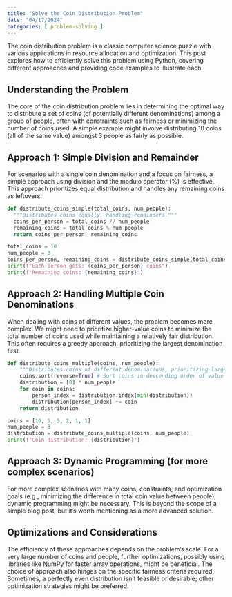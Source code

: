 ```yaml
---
title: "Solve the Coin Distribution Problem"
date: "04/17/2024"
categories: [ problem-solving ]
---
```


The coin distribution problem is a classic computer science puzzle with various applications in resource allocation and optimization.  This post explores how to efficiently solve this problem using Python, covering different approaches and providing code examples to illustrate each.

## Understanding the Problem

The core of the coin distribution problem lies in determining the optimal way to distribute a set of coins (of potentially different denominations) among a group of people, often with constraints such as fairness or minimizing the number of coins used.  A simple example might involve distributing 10 coins (all of the same value) amongst 3 people as fairly as possible.

##  Approach 1: Simple Division and Remainder

For scenarios with a single coin denomination and a focus on fairness, a simple approach using division and the modulo operator (%) is effective. This approach prioritizes equal distribution and handles any remaining coins as leftovers.

```python
def distribute_coins_simple(total_coins, num_people):
  """Distributes coins equally, handling remainders."""
  coins_per_person = total_coins // num_people
  remaining_coins = total_coins % num_people
  return coins_per_person, remaining_coins

total_coins = 10
num_people = 3
coins_per_person, remaining_coins = distribute_coins_simple(total_coins, num_people)
print(f"Each person gets: {coins_per_person} coins")
print(f"Remaining coins: {remaining_coins}")
```


## Approach 2: Handling Multiple Coin Denominations

When dealing with coins of different values, the problem becomes more complex.  We might need to prioritize higher-value coins to minimize the total number of coins used while maintaining a relatively fair distribution.  This often requires a greedy approach, prioritizing the largest denomination first.

```python
def distribute_coins_multiple(coins, num_people):
    """Distributes coins of different denominations, prioritizing larger values."""
    coins.sort(reverse=True) # Sort coins in descending order of value
    distribution = [0] * num_people
    for coin in coins:
        person_index = distribution.index(min(distribution))
        distribution[person_index] += coin
    return distribution

coins = [10, 5, 5, 2, 1, 1]
num_people = 3
distribution = distribute_coins_multiple(coins, num_people)
print(f"Coin distribution: {distribution}")

```

##  Approach 3: Dynamic Programming (for more complex scenarios)


For more complex scenarios with many coins, constraints, and optimization goals (e.g., minimizing the difference in total coin value between people), dynamic programming might be necessary. This is beyond the scope of a simple blog post, but it's worth mentioning as a more advanced solution.


##  Optimizations and Considerations

The efficiency of these approaches depends on the problem's scale. For a very large number of coins and people, further optimizations, possibly using libraries like NumPy for faster array operations, might be beneficial. The choice of approach also hinges on the specific fairness criteria required.  Sometimes, a perfectly even distribution isn't feasible or desirable; other optimization strategies might be preferred.

